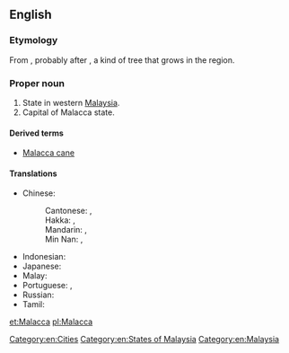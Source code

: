 {{also|malacca}}
==English==

===Etymology===
From {{etyl|ms|en}} {{term|Melaka|lang=ms}}, probably after {{term|melaka|lang=ms}}, a kind of tree that grows in the region.

===Proper noun===
{{en-proper noun}}

# State in western [[Malaysia]].
# Capital of Malacca state.

====Derived terms====
* [[Malacca cane]]

====Translations====
{{trans-top|state in Malaysia}}
* Chinese:
*: Cantonese: {{t|yue|馬六甲|sc=Hani}}, {{t|yue|马六甲|tr=maa5 luk6 gaap3|sc=Hani}}
*: Hakka: {{t|hak|馬六甲|sc=Hani}}, {{t|hak|马六甲|tr=Mâ-liuk-kap|sc=Hani}}
*: Mandarin: {{t|cmn|馬六甲}}, {{t+|cmn|马六甲|tr=Mǎliùjiǎ}}
*: Min Nan: {{t|nan|馬六甲|sc=Hani}}, {{t|nan|马六甲|tr=Má-la̍k-kah|sc=Hani}}
{{trans-mid}}
* Indonesian: {{t+|id|Melaka}}
* Japanese: {{t|ja|マラッカ|tr=Marakka|sc=Jpan}}
* Malay: {{t|ms|Melaka}}
* Portuguese: {{t|pt|Malaca|f}}, {{t|pt|Málaca|f}}
* Russian: {{t|ru|Мала́кка|f|sc=Cyrl}}
* Tamil: {{t|ta|மலாக்கா|sc=Hans}}
{{trans-bottom}}

[[Category:en:Cities]]
[[Category:en:States of Malaysia]]
[[Category:en:Malaysia]]

[[et:Malacca]]
[[pl:Malacca]]